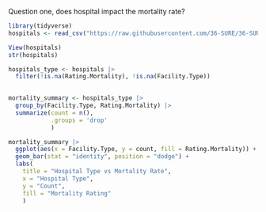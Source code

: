 Question one, does hospital impact the mortality rate? 

```r

library(tidyverse)
hospitals <- read_csv("https://raw.githubusercontent.com/36-SURE/36-SURE.github.io/main/data/hospitals.csv")

View(hospitals)
str(hospitals)

```


```r
hospitals_type <- hospitals |> 
  filter(!is.na(Rating.Mortality), !is.na(Facility.Type))
         
```


```r
mortality_summary <- hospitals_type |> 
  group_by(Facility.Type, Rating.Mortality) |> 
  summarize(count = n(), 
            .groups = 'drop'
            )
```


```r
mortality_summary |> 
  ggplot(aes(x = Facility.Type, y = count, fill = Rating.Mortality)) +
  geom_bar(stat = "identity", position = "dodge") +
  labs(
    title = "Hospital Type vs Mortality Rate", 
    x = "Hospital Type", 
    y = "Count", 
    fill = "Mortality Rating"
    )

```

